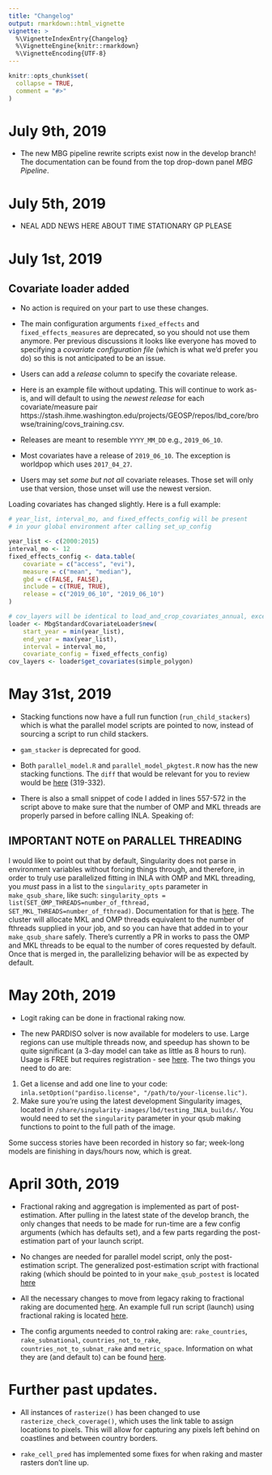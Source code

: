 ```yaml
---
title: "Changelog"
output: rmarkdown::html_vignette
vignette: >
  %\VignetteIndexEntry{Changelog}
  %\VignetteEngine{knitr::rmarkdown}
  %\VignetteEncoding{UTF-8}
---
```


```r
knitr::opts_chunk$set(
  collapse = TRUE,
  comment = "#>"
)
```


# July 9th, 2019

* The new MBG pipeline rewrite scripts exist now in the develop branch! The documentation can be found
from the top drop-down panel *MBG Pipeline*.

# July 5th, 2019

* NEAL ADD NEWS HERE ABOUT TIME STATIONARY GP PLEASE

# July 1st, 2019

## Covariate loader added

* No action is required on your part to use these changes.  

* The main configuration arguments `fixed_effects` and `fixed_effects_measures` are deprecated, so you should not use them anymore. Per previous discussions it looks like everyone has moved to specifying a *covariate configuration file* (which is what we'd prefer you do) so this is not anticipated to be an issue.  

* Users can add a *release* column to specify the covariate release.  

* Here is an example file without updating. This will continue to work as-is, and will default to using the *newest release* for each covariate/measure pair https://stash.ihme.washington.edu/projects/GEOSP/repos/lbd_core/browse/training/covs_training.csv.  

* Releases are meant to resemble `YYYY_MM_DD` e.g., `2019_06_10`.

* Most covariates have a release of `2019_06_10`. The exception is worldpop which uses `2017_04_27`.

* Users may set *some but not all* covariate releases. Those set will only use that version, those unset will use the newest version.  

Loading covariates has changed slightly. Here is a full example:

```r
# year_list, interval_mo, and fixed_effects_config will be present
# in your global environment after calling set_up_config

year_list <- c(2000:2015)
interval_mo <- 12
fixed_effects_config <- data.table(
    covariate = c("access", "evi"),
    measure = c("mean", "median"),
    gbd = c(FALSE, FALSE),
    include = c(TRUE, TRUE),
    release = c("2019_06_10", "2019_06_10")
)

# cov_layers will be identical to load_and_crop_covariates_annual, except it incorporates covariate releases
loader <- MbgStandardCovariateLoader$new(
    start_year = min(year_list),
    end_year = max(year_list),
    interval = interval_mo,
    covariate_config = fixed_effects_config)
cov_layers <- loader$get_covariates(simple_polygon)
```





# May 31st, 2019

* Stacking functions now have a full run function (`run_child_stackers`) which is what the parallel model scripts are pointed to now, instead of sourcing a script to run child stackers.

* `gam_stacker` is deprecated for good.

* Both `parallel_model.R` and `parallel_model_pkgtest.R` now has the new stacking functions. The `diff` that would be relevant for you to review would be [here](https://stash.ihme.washington.edu/projects/GEOSP/repos/lbd_core/commits/a555c0f3466c85e7587899e762551e979044442e#mbg_central/share_scripts/parallel_model.R) (319-332).

* There is also a small snippet of code I added in lines 557-572 in the script above to make sure that the number of OMP and MKL threads are properly parsed in before calling INLA. Speaking of:

## IMPORTANT NOTE on PARALLEL THREADING 
I would like to point out that by default, Singularity does not parse in environment variables without forcing things through, and therefore, in order to truly use parallelized fitting in INLA with OMP and MKL threading, you *must* pass in a list to the `singularity_opts` parameter in `make_qsub_share`, like such: `singularity_opts = list(SET_OMP_THREADS=number_of_fthread, SET_MKL_THREADS=number_of_fthread)`. Documentation for that is [here](http://sandbox-web.ihme.washington.edu/~miker985/LBDCore/reference/make_qsub_share.html). The cluster will allocate MKL and OMP threads equivalent to the number of fthreads supplied in your job, and so you can have that added in to your `make_qsub_share` safely. There’s currently a PR in works to pass the OMP and MKL threads to be equal to the number of cores requested by default. Once that is merged in, the parallelizing behavior will be as expected by default.



# May 20th, 2019

* Logit raking can be done in fractional raking now.

* The new PARDISO solver is now available for modelers to use. Large regions can use multiple threads now, and speedup has shown to be quite significant (a 3-day model can take as little as 8 hours to run). Usage is FREE but requires registration - see [here](https://pardiso-project.org/r-inla/). The two things you need to do are:
1. Get a license and add one line to your code: `inla.setOption("pardiso.license", "/path/to/your-license.lic")`.  
2. Make sure you're using the latest development Singularity images, located in `/share/singularity-images/lbd/testing_INLA_builds/`. You would need to set the `singularity` parameter in your qsub making functions to point to the full path of the image.

Some success stories have been recorded in history so far; week-long models are finishing in days/hours now, which is great.


# April 30th, 2019

* Fractional raking and aggregation is implemented as part of post-estimation. After pulling in the latest state of the develop branch, the only changes that needs to be made for run-time are a few config arguments (which has defaults set), and a few parts regarding the post-estimation part of your launch script.

* No changes are needed for parallel model script, only the post-estimation script. The generalized post-estimation script with fractional raking (which should be pointed to in your `make_qsub_postest` is located [here](https://stash.ihme.washington.edu/projects/GEOSP/repos/lbd_core/browse/mbg_central/share_scripts/postest_frax_script.R)

* All the necessary changes to move from legacy raking to fractional raking are documented [here](http://sandbox-web.ihme.washington.edu/~miker985/LBDCore/articles/fractional_raking_migration.html). An example full run script (launch) using fractional raking is located [here](https://stash.ihme.washington.edu/projects/GEOSP/repos/lbd_core/browse/mbg_central/LBDCore/testing_models/launch_with_fractional_raking.R?).

* The config arguments needed to control raking are: `rake_countries`, `rake_subnational`, `countries_not_to_rake`, `countries_not_to_subnat_rake` and `metric_space`. Information on what they are (and default to) can be found [here](http://sandbox-web.ihme.washington.edu/~miker985/LBDCore/articles/config_descriptions.html).



# Further past updates.

* All instances of `rasterize()` has been changed to use `rasterize_check_coverage()`, which uses the link table to assign locations to pixels. This will allow for capturing any pixels left behind on coastlines and between country borders.

* `rake_cell_pred` has implemented some fixes for when raking and master rasters don't line up.

